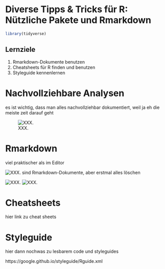 # Diverse Tipps & Tricks für R: Nützliche Pakete und Rmarkdown

```r
library(tidyverse)
```

## Lernziele

1. Rmarkdown-Dokumente benutzen
2. Cheatsheets für R finden und benutzen
3. Styleguide kennenlernen

# Nachvollziehbare Analysen

es ist wichtig, dass man alles nachvollziehbar dokumentiert, weil ja eh die meiste zeit darauf geht

![XXX.](./assets/img/forbes_data_science_tasks.png)

# Rmarkdown

viel praktischer als im Editor

![XXX.](./assets/img/rstudio_editor_example.png)
sind Rmarkdown-Dokumente, aber erstmal alles löschen


![XXX.](./assets/img/rstudio_rmarkdown_default.png)
![XXX.](./assets/img/rstudio_rmarkdown_example.png)

# Cheatsheets

hier link zu cheat sheets


# Styleguide

hier dann nochwas zu lesbarem code und styleguides

https://google.github.io/styleguide/Rguide.xml
